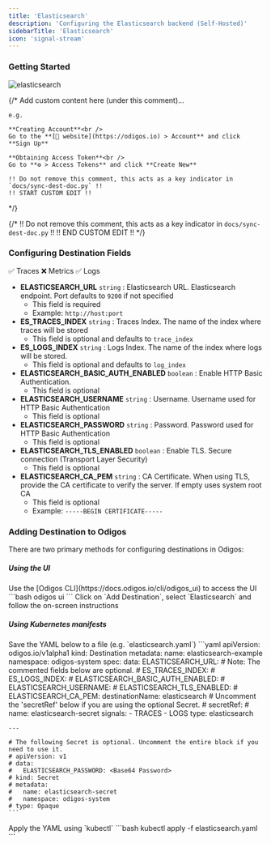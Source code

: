 ```yaml
---
title: 'Elasticsearch'
description: 'Configuring the Elasticsearch backend (Self-Hosted)'
sidebarTitle: 'Elasticsearch'
icon: 'signal-stream'
---
```


### Getting Started

<img src="https://d15jtxgb40qetw.cloudfront.net/elasticsearch.svg" alt="elasticsearch" className="not-prose h-20" />

{/*
    Add custom content here (under this comment)...

    e.g.

    **Creating Account**<br />
    Go to the **[🔗 website](https://odigos.io) > Account** and click **Sign Up**

    **Obtaining Access Token**<br />
    Go to **⚙️ > Access Tokens** and click **Create New**

    !! Do not remove this comment, this acts as a key indicator in `docs/sync-dest-doc.py` !!
    !! START CUSTOM EDIT !!
*/}

{/*
    !! Do not remove this comment, this acts as a key indicator in `docs/sync-dest-doc.py` !!
    !! END CUSTOM EDIT !!
*/}

### Configuring Destination Fields

<Accordion title="Supported Signals:">
  ✅ Traces
  ❌ Metrics
  ✅ Logs
</Accordion>

- **ELASTICSEARCH_URL** `string` : Elasticsearch URL. Elasticsearch endpoint. Port defaults to `9200` if not specified
  - This field is required
  - Example: `http://host:port`
- **ES_TRACES_INDEX** `string` : Traces Index. The name of the index where traces will be stored
  - This field is optional and defaults to `trace_index`
- **ES_LOGS_INDEX** `string` : Logs Index. The name of the index where logs will be stored.
  - This field is optional and defaults to `log_index`
- **ELASTICSEARCH_BASIC_AUTH_ENABLED** `boolean` : Enable HTTP Basic Authentication.
  - This field is optional
- **ELASTICSEARCH_USERNAME** `string` : Username. Username used for HTTP Basic Authentication
  - This field is optional
- **ELASTICSEARCH_PASSWORD** `string` : Password. Password used for HTTP Basic Authentication
  - This field is optional
- **ELASTICSEARCH_TLS_ENABLED** `boolean` : Enable TLS. Secure connection (Transport Layer Security)
  - This field is optional
- **ELASTICSEARCH_CA_PEM** `string` : CA Certificate. When using TLS, provide the CA certificate to verify the server. If empty uses system root CA
  - This field is optional
  - Example: `-----BEGIN CERTIFICATE-----`

### Adding Destination to Odigos

There are two primary methods for configuring destinations in Odigos:

##### **Using the UI**

<Steps>
  <Step>
    Use the [Odigos CLI](https://docs.odigos.io/cli/odigos_ui) to access the UI
    ```bash
    odigos ui
    ```
  </Step>
  <Step>
    Click on `Add Destination`, select `Elasticsearch` and follow the on-screen instructions
  </Step>
</Steps>

##### **Using Kubernetes manifests**

<Steps>
  <Step>
    Save the YAML below to a file (e.g. `elasticsearch.yaml`)
    ```yaml
    apiVersion: odigos.io/v1alpha1
    kind: Destination
    metadata:
      name: elasticsearch-example
      namespace: odigos-system
    spec:
      data:
        ELASTICSEARCH_URL: <Elasticsearch URL>
        # Note: The commented fields below are optional.
        # ES_TRACES_INDEX: <Traces Index (default: trace_index)>
        # ES_LOGS_INDEX: <Logs Index (default: log_index)>
        # ELASTICSEARCH_BASIC_AUTH_ENABLED: <Enable HTTP Basic Authentication>
        # ELASTICSEARCH_USERNAME: <Username>
        # ELASTICSEARCH_TLS_ENABLED: <Enable TLS>
        # ELASTICSEARCH_CA_PEM: <CA Certificate>
      destinationName: elasticsearch
      # Uncomment the 'secretRef' below if you are using the optional Secret.
      # secretRef:
      #   name: elasticsearch-secret
      signals:
      - TRACES
      - LOGS
      type: elasticsearch

    ---

    # The following Secret is optional. Uncomment the entire block if you need to use it.
    # apiVersion: v1
    # data:
    #   ELASTICSEARCH_PASSWORD: <Base64 Password>
    # kind: Secret
    # metadata:
    #   name: elasticsearch-secret
    #   namespace: odigos-system
    # type: Opaque
    ```
  </Step>
  <Step>
    Apply the YAML using `kubectl`
    ```bash
    kubectl apply -f elasticsearch.yaml
    ```
  </Step>
</Steps>